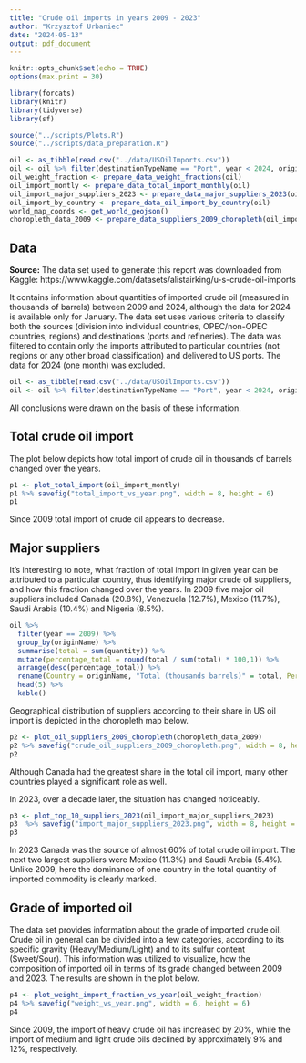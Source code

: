 ```yaml
---
title: "Crude oil imports in years 2009 - 2023"
author: "Krzysztof Urbaniec"
date: "2024-05-13"
output: pdf_document
---
```


```r
knitr::opts_chunk$set(echo = TRUE)
options(max.print = 30)

library(forcats)
library(knitr)
library(tidyverse)
library(sf)

source("../scripts/Plots.R")
source("../scripts/data_preparation.R")

oil <- as_tibble(read.csv("../data/USOilImports.csv"))
oil <- oil %>% filter(destinationTypeName == "Port", year < 2024, originTypeName == "Country")
oil_weight_fraction <- prepare_data_weight_fractions(oil)
oil_import_montly <- prepare_data_total_import_monthly(oil)
oil_import_major_suppliers_2023 <- prepare_data_major_suppliers_2023(oil)
oil_import_by_country <- prepare_data_oil_import_by_country(oil)
world_map_coords <- get_world_geojson()
choropleth_data_2009 <- prepare_data_suppliers_2009_choropleth(oil_import_by_country, world_map_coords)
```

## Data
**Source:** The data set used to generate this report was downloaded from Kaggle: https://www.kaggle.com/datasets/alistairking/u-s-crude-oil-imports

It contains information about quantities of imported crude oil (measured in thousands of barrels) between 2009 and 2024, although the data for 2024 is available only for January. The data set uses various criteria to classify both the sources (division into individual countries, OPEC/non-OPEC countries, regions) and destinations (ports and refineries). The data was filtered to contain only the imports attributed to particular countries (not regions or any other broad classification) and delivered to US ports. The data for 2024 (one month) was excluded.

```r
oil <- as_tibble(read.csv("../data/USOilImports.csv"))
oil <- oil %>% filter(destinationTypeName == "Port", year < 2024, originTypeName == "Country")
```

All conclusions were drawn on the basis of these information.

## Total crude oil import 
The plot below depicts how total import of crude oil in thousands of barrels changed over the years. 

```r
p1 <- plot_total_import(oil_import_montly) 
p1 %>% savefig("total_import_vs_year.png", width = 8, height = 6)
p1
```

Since 2009 total import of crude oil appears to decrease.  


## Major suppliers
It's interesting to note, what fraction of total import in given year can be attributed to a particular country, thus identifying major crude oil suppliers, and how this fraction changed over the years. In 2009 five major oil suppliers included Canada (20.8%), Venezuela (12.7%), Mexico (11.7%), Saudi Arabia (10.4%) and Nigeria (8.5%).  

```r
oil %>%
  filter(year == 2009) %>%
  group_by(originName) %>%
  summarise(total = sum(quantity)) %>%
  mutate(percentage_total = round(total / sum(total) * 100,1)) %>%
  arrange(desc(percentage_total)) %>%
  rename(Country = originName, "Total (thousands barrels)" = total, Percentage = percentage_total) %>%
  head(5) %>%
  kable()
```


Geographical distribution of suppliers according to their share in US oil import is depicted in the choropleth map below.

```r
p2 <- plot_oil_suppliers_2009_choropleth(choropleth_data_2009) 
p2 %>% savefig("crude_oil_suppliers_2009_choropleth.png", width = 8, height = 6)
p2 
```

Although Canada had the greatest share in the total oil import, many other countries played a significant role as well.

In 2023, over a decade later, the situation has changed noticeably.

```r
p3 <- plot_top_10_suppliers_2023(oil_import_major_suppliers_2023)
p3  %>% savefig("import_major_suppliers_2023.png", width = 8, height = 6)
p3
```


In 2023 Canada was the source of almost 60% of total crude oil import. The next two largest suppliers were Mexico (11.3%) and Saudi Arabia (5.4%). Unlike 2009, here the dominance of one country in the total quantity of imported commodity is clearly marked.

## Grade of imported oil
The data set provides information about the grade of imported crude oil. Crude oil in general can be divided into a few categories, according to its specific gravity (Heavy/Medium/Light) and to its sulfur content (Sweet/Sour). This information was utilized to visualize, how the composition of imported oil in terms of its grade changed between 2009 and 2023. The results are shown in the plot below.

```r
p4 <- plot_weight_import_fraction_vs_year(oil_weight_fraction) 
p4 %>% savefig("weight_vs_year.png", width = 6, height = 6)
p4
```

Since 2009, the import of heavy crude oil has increased by 20%, while the import of medium and light crude oils declined by approximately 9% and 12%, respectively.




















